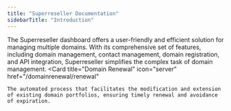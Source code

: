 ```yaml
---
title: "Superreseller Documentation"
sidebarTitle: "Introduction"
---
```


The Superreseller dashboard offers a user-friendly and efficient solution for managing multiple domains. With its comprehensive set of features, including domain management, contact management, domain registration, and API integration, Superreseller simplifies the complex task of domain management.
<CardGroup cols={2}>
  <Card
    title="Domain Renewal"
    icon="server"
    href="/domainrenewal/renewal"
  >
    The automated process that facilitates the modification and extension of existing domain portfolios, ensuring timely renewal and avoidance of expiration. 
  </Card>
  <Card title="Contacts - Updates - Trustee" icon="address-book" href="/domainrequests/overview">
    
  </Card>
  <Card title="Balance of Funds - Reverse Webhook" icon="book-open-cover" href="/domainportfolio/overview">
    
  </Card>
  <Card
    title="Hosts - Reseller View"
    icon="folder-user"
    href="/contactrequests/overview"
  >
    
  </Card>
  <Card
    title="Auth Info - Set Commands"
    icon="address-book"
    href="/contactportfolio/overview"
  >
    
  </Card>
  <Card
    title="API Second Dev"
    icon="file-invoice"
    href="/serviceorders/overview"
  >
   
  </Card>
  <Card
    title="Account - Security"
    icon="webhook"
    href="/webhooks/overview"
  >
    
  </Card>
  <Card
    title="Balance - API Limits"
    icon="webhook"
    href="/webhooks/overview"
  >
    
  </Card>
  <Card
    title="Dashboard - Domain Prices"
    icon="webhook"
    href="/webhooks/overview"
  >
    
  </Card>
  <Card
    title="Reconver Pass - Post Webhook"
    icon="webhook"
    href="/webhooks/overview"
  >
    
  </Card>
  <Card
    title="Reuse Fields - Signup Process"
    icon="webhook"
    href="/webhooks/overview"
  >
    
  </Card>
  <Card
    title="Validations"
    icon="webhook"
    href="/webhooks/overview"
  >
    
  </Card>
  <Card
    title="Improvement to Requests"
    icon="webhook"
    href="/webhooks/overview"
  >
    
  </Card>
  <Card
    title="Private Registration"
    icon="webhook"
    href="/webhooks/overview"
  >
    
  </Card>
  <Card
    title="Register Domain and Create Contacts"
    icon="webhook"
    href="/webhooks/overview"
  >
    
  </Card>
</CardGroup>
